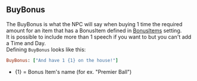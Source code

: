 ## BuyBonus
The BuyBonus is what the NPC will say when buying 1 time the required amount for an item that has a BonusItem defined in [BonusItems](../../../settings/bonus-items) setting.
<br/> 
It is possible to include more than 1 speech if you want to but you can't add a Time and Day.
<br/>
Defining `BuyBonus` looks like this:
<br/>
```ruby
BuyBonus: ["And have 1 {1} on the house!"]
```
- \{1\} = Bonus Item's name (for ex. "Premier Ball")